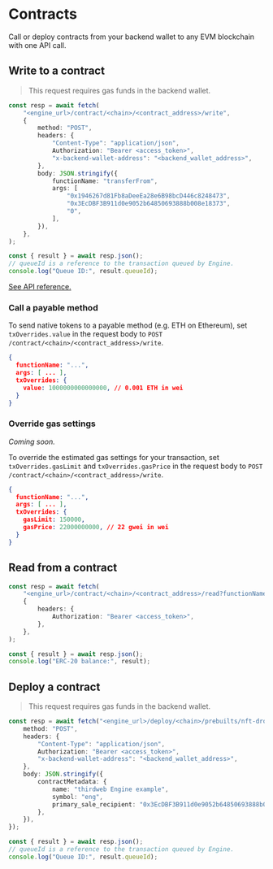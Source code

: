 # Contracts

Call or deploy contracts from your backend wallet to any EVM blockchain with one API call.

## Write to a contract

> This request requires gas funds in the backend wallet.

```ts
const resp = await fetch(
	"<engine_url>/contract/<chain>/<contract_address>/write",
	{
		method: "POST",
		headers: {
			"Content-Type": "application/json",
			Authorization: "Bearer <access_token>",
			"x-backend-wallet-address": "<backend_wallet_address>",
		},
		body: JSON.stringify({
			functionName: "transferFrom",
			args: [
				"0x1946267d81Fb8aDeeEa28e6B98bcD446c8248473",
				"0x3EcDBF3B911d0e9052b64850693888b008e18373",
				"0",
			],
		}),
	},
);

const { result } = await resp.json();
// queueId is a reference to the transaction queued by Engine.
console.log("Queue ID:", result.queueId);
```

[See API reference.](https://redocly.github.io/redoc/?url=https://demo.web3api.thirdweb.com/json#tag/Contract/operation/write)

### Call a payable method

To send native tokens to a payable method (e.g. ETH on Ethereum), set `txOverrides.value` in the request body to `POST /contract/<chain>/<contract_address>/write`.

```json
{
  functionName: "...",
  args: [ ... ],
  txOverrides: {
    value: 1000000000000000, // 0.001 ETH in wei
  }
}
```

### Override gas settings

_Coming soon._

To override the estimated gas settings for your transaction, set `txOverrides.gasLimit` and `txOverrides.gasPrice` in the request body to `POST /contract/<chain>/<contract_address>/write`.

```json
{
  functionName: "...",
  args: [ ... ],
  txOverrides: {
    gasLimit: 150000,
    gasPrice: 22000000000, // 22 gwei in wei
  }
}
```

## Read from a contract

```ts
const resp = await fetch(
	"<engine_url>/contract/<chain>/<contract_address>/read?functionName=balanceOf&args=0x3EcDBF3B911d0e9052b64850693888b008e18373",
	{
		headers: {
			Authorization: "Bearer <access_token>",
		},
	},
);

const { result } = await resp.json();
console.log("ERC-20 balance:", result);
```

## Deploy a contract

> This request requires gas funds in the backend wallet.

```ts
const resp = await fetch("<engine_url>/deploy/<chain>/prebuilts/nft-drop", {
	method: "POST",
	headers: {
		"Content-Type": "application/json",
		Authorization: "Bearer <access_token>",
		"x-backend-wallet-address": "<backend_wallet_address>",
	},
	body: JSON.stringify({
		contractMetadata: {
			name: "thirdweb Engine example",
			symbol: "eng",
			primary_sale_recipient: "0x3EcDBF3B911d0e9052b64850693888b008e18373",
		},
	}),
});

const { result } = await resp.json();
// queueId is a reference to the transaction queued by Engine.
console.log("Queue ID:", result.queueId);
```
